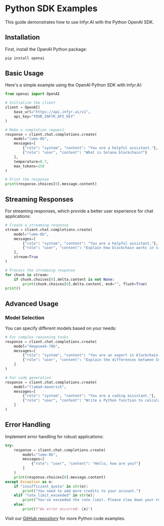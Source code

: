 # Python SDK Examples

This guide demonstrates how to use Infyr.AI with the Python OpenAI SDK.

## Installation

First, install the OpenAI Python package:

```bash
pip install openai
```

## Basic Usage

Here's a simple example using the OpenAI Python SDK with Infyr.AI:

```python
from openai import OpenAI

# Initialize the client
client = OpenAI(
    base_url="https://api.infyr.ai/v1",
    api_key="YOUR_INFYR_API_KEY"
)

# Make a completion request
response = client.chat.completions.create(
    model="lumo-8b",
    messages=[
        {"role": "system", "content": "You are a helpful assistant."},
        {"role": "user", "content": "What is Solana blockchain?"}
    ],
    temperature=0.7,
    max_tokens=150
)

# Print the response
print(response.choices[0].message.content)
```

## Streaming Responses

For streaming responses, which provide a better user experience for chat applications:

```python
# Create a streaming response
stream = client.chat.completions.create(
    model="lumo-8b",
    messages=[
        {"role": "system", "content": "You are a helpful assistant."},
        {"role": "user", "content": "Explain how blockchain works in simple terms."}
    ],
    stream=True
)

# Process the streaming response
for chunk in stream:
    if chunk.choices[0].delta.content is not None:
        print(chunk.choices[0].delta.content, end="", flush=True)
print()
```

## Advanced Usage

### Model Selection

You can specify different models based on your needs:

```python
# For complex reasoning tasks
response = client.chat.completions.create(
    model="deepseek-70b",
    messages=[
        {"role": "system", "content": "You are an expert in blockchain technology."},
        {"role": "user", "content": "Explain the differences between Solana and Ethereum."}
    ]
)

# For code generation
response = client.chat.completions.create(
    model="llama4-maverick",
    messages=[
        {"role": "system", "content": "You are a coding assistant."},
        {"role": "user", "content": "Write a Python function to calculate Fibonacci numbers."}
    ]
)
```

## Error Handling

Implement error handling for robust applications:

```python
try:
    response = client.chat.completions.create(
        model="lumo-8b",
        messages=[
            {"role": "user", "content": "Hello, how are you?"}
        ]
    )
    print(response.choices[0].message.content)
except Exception as e:
    if "insufficient_quota" in str(e):
        print("You need to add more credits to your account.")
    elif "rate_limit_exceeded" in str(e):
        print("You've exceeded the rate limit. Please slow down your requests.")
    else:
        print(f"An error occurred: {e}")
```

Visit our [GitHub repository](https://github.com/Infyr-AI/infyrai-examples/tree/main/py) for more Python code examples.